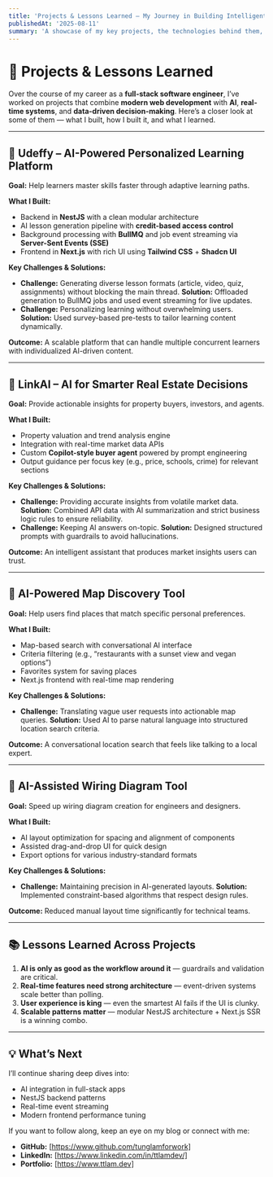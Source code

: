 ---
title: 'Projects & Lessons Learned — My Journey in Building Intelligent Applications'
publishedAt: '2025-08-11'
summary: 'A showcase of my key projects, the technologies behind them, and the lessons I’ve learned building intelligent, scalable applications.'
---

# 🚀 Projects & Lessons Learned

Over the course of my career as a **full-stack software engineer**, I’ve worked on projects that combine **modern web development** with **AI**, **real-time systems**, and **data-driven decision-making**.
Here’s a closer look at some of them — what I built, how I built it, and what I learned.

---

## 🧠 Udeffy – AI-Powered Personalized Learning Platform

**Goal:** Help learners master skills faster through adaptive learning paths.

**What I Built:**

- Backend in **NestJS** with a clean modular architecture
- AI lesson generation pipeline with **credit-based access control**
- Background processing with **BullMQ** and job event streaming via **Server-Sent Events (SSE)**
- Frontend in **Next.js** with rich UI using **Tailwind CSS** + **Shadcn UI**

**Key Challenges & Solutions:**

- **Challenge:** Generating diverse lesson formats (article, video, quiz, assignments) without blocking the main thread.
  **Solution:** Offloaded generation to BullMQ jobs and used event streaming for live updates.
- **Challenge:** Personalizing learning without overwhelming users.
  **Solution:** Used survey-based pre-tests to tailor learning content dynamically.

**Outcome:** A scalable platform that can handle multiple concurrent learners with individualized AI-driven content.

---

## 🏡 LinkAI – AI for Smarter Real Estate Decisions

**Goal:** Provide actionable insights for property buyers, investors, and agents.

**What I Built:**

- Property valuation and trend analysis engine
- Integration with real-time market data APIs
- Custom **Copilot-style buyer agent** powered by prompt engineering
- Output guidance per focus key (e.g., price, schools, crime) for relevant sections

**Key Challenges & Solutions:**

- **Challenge:** Providing accurate insights from volatile market data.
  **Solution:** Combined API data with AI summarization and strict business logic rules to ensure reliability.
- **Challenge:** Keeping AI answers on-topic.
  **Solution:** Designed structured prompts with guardrails to avoid hallucinations.

**Outcome:** An intelligent assistant that produces market insights users can trust.

---

## 📍 AI-Powered Map Discovery Tool

**Goal:** Help users find places that match specific personal preferences.

**What I Built:**

- Map-based search with conversational AI interface
- Criteria filtering (e.g., “restaurants with a sunset view and vegan options”)
- Favorites system for saving places
- Next.js frontend with real-time map rendering

**Key Challenges & Solutions:**

- **Challenge:** Translating vague user requests into actionable map queries.
  **Solution:** Used AI to parse natural language into structured location search criteria.

**Outcome:** A conversational location search that feels like talking to a local expert.

---

## 🔌 AI-Assisted Wiring Diagram Tool

**Goal:** Speed up wiring diagram creation for engineers and designers.

**What I Built:**

- AI layout optimization for spacing and alignment of components
- Assisted drag-and-drop UI for quick design
- Export options for various industry-standard formats

**Key Challenges & Solutions:**

- **Challenge:** Maintaining precision in AI-generated layouts.
  **Solution:** Implemented constraint-based algorithms that respect design rules.

**Outcome:** Reduced manual layout time significantly for technical teams.

---

## 📚 Lessons Learned Across Projects

1. **AI is only as good as the workflow around it** — guardrails and validation are critical.
2. **Real-time features need strong architecture** — event-driven systems scale better than polling.
3. **User experience is king** — even the smartest AI fails if the UI is clunky.
4. **Scalable patterns matter** — modular NestJS architecture + Next.js SSR is a winning combo.

---

## 💡 What’s Next

I’ll continue sharing deep dives into:

- AI integration in full-stack apps
- NestJS backend patterns
- Real-time event streaming
- Modern frontend performance tuning

If you want to follow along, keep an eye on my blog or connect with me:

- **GitHub:** [https://www.github.com/tunglamforwork]
- **LinkedIn:** [https://www.linkedin.com/in/ttlamdev/]
- **Portfolio:** [https://www.ttlam.dev]
